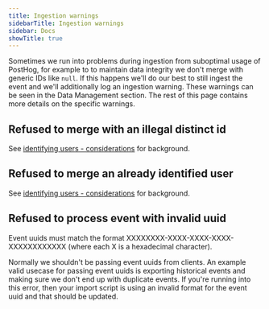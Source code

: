 ```yaml
---
title: Ingestion warnings
sidebarTitle: Ingestion warnings
sidebar: Docs
showTitle: true
---
```


Sometimes we run into problems during ingestion from suboptimal usage of PostHog, for example to to maintain data integrity we don't merge with generic IDs like `null`.
If this happens we'll do our best to still ingest the event and we'll additionally log an ingestion warning. These warnings can be seen in the Data Management section.
The rest of this page contains more details on the specific warnings.

## Refused to merge with an illegal distinct id

See [identifying users - considerations](/docs/integrate/identifying-users#considerations) for background.

## Refused to merge an already identified user

See [identifying users - considerations](/docs/integrate/identifying-users#considerations) for background.

## Refused to process event with invalid uuid

Event uuids must match the format XXXXXXXX-XXXX-XXXX-XXXX-XXXXXXXXXXXX (where each X is a hexadecimal character).

Normally we shouldn't be passing event uuids from clients. An example valid usecase for passing event uuids is exporting historical events and making sure we don't end up with duplicate events. If you're running into this error, then your import script is using an invalid format for the event uuid and that should be updated.
